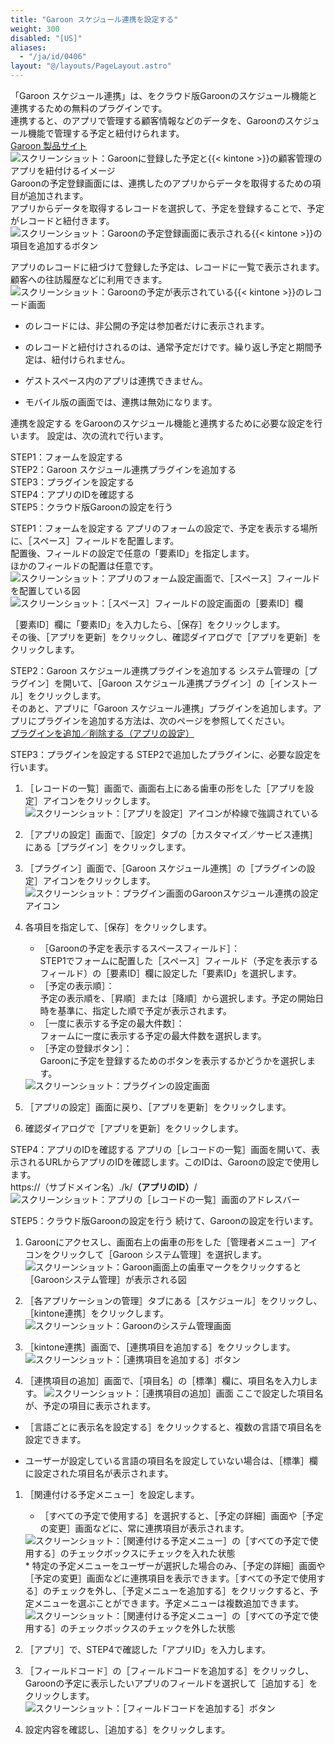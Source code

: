 ```yaml
---
title: "Garoon スケジュール連携を設定する"
weight: 300
disabled: "[US]"
aliases:
  - "/ja/id/0406"
layout: "@/layouts/PageLayout.astro"
---
```




「Garoon スケジュール連携」は、<Kintone />をクラウド版Garoonのスケジュール機能と連携するための無料のプラグインです。  
連携すると、<Kintone />のアプリで管理する顧客情報などのデータを、Garoonのスケジュール機能で管理する予定と紐付けられます。  
[Garoon 製品サイト](https://garoon.cybozu.co.jp/)
<Img src="/k/kintone/img-ja/garoon_schuedule_plugin1.png" alt="スクリーンショット：Garoonに登録した予定と{{&lt; kintone &gt;}}の顧客管理のアプリを紐付けるイメージ" />  
Garoonの予定登録画面には、連携した<Kintone />のアプリからデータを取得するための項目が追加されます。  
アプリからデータを取得するレコードを選択して、予定を登録することで、予定がレコードと紐付きます。
<Img src="/k/kintone/img-ja/garoon_schedule_plugin02.png" alt="スクリーンショット：Garoonの予定登録画面に表示される{{&lt; kintone &gt;}}の項目を追加するボタン" />

アプリのレコードに紐づけて登録した予定は、レコードに一覧で表示されます。  
顧客への往訪履歴などに利用できます。
<Img src="/k/kintone/img-ja/garoon_schuedule_plugin3.png" alt="スクリーンショット：Garoonの予定が表示されている{{&lt; kintone &gt;}}のレコード画面" />

<Note>


* <Kintone />のレコードには、非公開の予定は参加者だけに表示されます。

* <Kintone />のレコードと紐付けされるのは、通常予定だけです。繰り返し予定と期間予定は、紐付けられません。

* ゲストスペース内のアプリは連携できません。

* モバイル版の画面では、連携は無効になります。


</Note>

<Heading id="add_plugin_garoon_schedule_plugin_10">連携を設定する</Heading>
<Kintone />をGaroonのスケジュール機能と連携するために必要な設定を行います。
設定は、次の流れで行います。

STEP1：フォームを設定する  
STEP2：Garoon スケジュール連携プラグインを追加する  
STEP3：プラグインを設定する  
STEP4：アプリのIDを確認する  
STEP5：クラウド版Garoonの設定を行う

<Heading level={3} id="add_plugin_garoon_schedule_plugin_1010">STEP1：フォームを設定する</Heading>
アプリのフォームの設定で、予定を表示する場所に、<Wovn>［スペース］</Wovn>フィールドを配置します。  
配置後、フィールドの設定で任意の「要素ID」を指定します。<Wovn></Wovn>  
ほかのフィールドの配置は任意です。
<Img src="/k/kintone/img-ja/garoon_schuedule_plugin4.png" alt="スクリーンショット：アプリのフォーム設定画面で、［スペース］フィールドを配置している図" />
<Img src="/k/kintone/img-ja/garoon_schuedule_plugin5.png" alt="スクリーンショット：［スペース］フィールドの設定画面の［要素ID］欄" />

<Wovn>［要素ID］</Wovn>欄に「要素ID」を入力したら、<Wovn>［保存］</Wovn>をクリックします。  
その後、<Wovn>［アプリを更新］</Wovn>をクリックし、確認ダイアログで<Wovn>［アプリを更新］</Wovn>をクリックします。

<Heading level={3} id="add_plugin_garoon_schedule_plugin_1020">STEP2：Garoon スケジュール連携プラグインを追加する</Heading>
<Kintone />システム管理の<Wovn>［プラグイン］</Wovn>を開いて、<Wovn>［Garoon スケジュール連携プラグイン］</Wovn>の<Wovn>［インストール］</Wovn>をクリックします。  
そのあと、アプリに「Garoon スケジュール連携」プラグインを追加します。<Wovn></Wovn>アプリにプラグインを追加する方法は、次のページを参照してください。  
[プラグインを追加／削除する（アプリの設定）](/k/ja/id/040566.html)

<Heading level={3} id="add_plugin_garoon_schedule_plugin_1030">STEP3：プラグインを設定する</Heading>
STEP2で追加したプラグインに、必要な設定を行います。

1. <Wovn>［レコードの一覧］</Wovn>画面で、画面右上にある歯車の形をした<Wovn>［アプリを設定］</Wovn>アイコンをクリックします。  
   <Img src="/k/kintone/img/settings_shortcut_icon.png" alt="スクリーンショット：［アプリを設定］アイコンが枠線で強調されている" />

1. <Wovn>［アプリの設定］</Wovn>画面で、<Wovn>［設定］</Wovn>タブの<Wovn>［カスタマイズ／サービス連携］</Wovn>にある<Wovn>［プラグイン］</Wovn>をクリックします。

1. <Wovn>［プラグイン］</Wovn>画面で、<Wovn>［Garoon スケジュール連携］</Wovn>の<Wovn>［プラグインの設定］</Wovn>アイコンをクリックします。
   <Img src="/k/kintone/img-ja/garoon_schedule_plugin17.png" alt="スクリーンショット：プラグイン画面のGaroonスケジュール連携の設定アイコン" />

1. 各項目を指定して、<Wovn>［保存］</Wovn>をクリックします。

    * <Wovn>［Garoonの予定を表示するスペースフィールド］</Wovn>：  
      STEP1でフォームに配置した<Wovn>［スペース］</Wovn>フィールド（予定を表示するフィールド）の<Wovn>［要素ID］</Wovn>欄に設定した「要素ID」を選択します。
    * <Wovn>［予定の表示順］</Wovn>：  
      予定の表示順を、<Wovn>［昇順］</Wovn>または<Wovn>［降順］</Wovn>から選択します。予定の開始日時を基準に、指定した順で予定が表示されます。
    * <Wovn>［一度に表示する予定の最大件数］</Wovn>：  
      フォームに一度に表示する予定の最大件数を選択します。
    * <Wovn>［予定の登録ボタン］</Wovn>：  
      Garoonに予定を登録するためのボタンを表示するかどうかを選択します。
    <Img src="/k/kintone/img-ja/garoon_schuedule_plugin7.png" alt="スクリーンショット：プラグインの設定画面" />

1. <Wovn>［アプリの設定］</Wovn>画面に戻り、<Wovn>［アプリを更新］</Wovn>をクリックします。

1. 確認ダイアログで<Wovn>［アプリを更新］</Wovn>をクリックします。

<Heading level={3} id="add_plugin_garoon_schedule_plugin_1040">STEP4：アプリのIDを確認する</Heading>
アプリの<Wovn>［レコードの一覧］</Wovn>画面を開いて、表示されるURLからアプリのIDを確認します。このIDは、Garoonの設定で使用します。  
https://（サブドメイン名）.<CybozuCom />/k/**（アプリのID）**/
<Img src="/k/kintone/img-ja/garoon_schedule_plugin08.png" alt="スクリーンショット：アプリの［レコードの一覧］画面のアドレスバー" />

<Heading level={3} id="add_plugin_garoon_schedule_plugin_1050">STEP5：クラウド版Garoonの設定を行う</Heading>
続けて、Garoonの設定を行います。

1. Garoonにアクセスし、画面右上の歯車の形をした<Wovn>［管理者メニュー］</Wovn>アイコンをクリックして<Wovn>［Garoon システム管理］</Wovn>を選択します。
   <Img src="/k/kintone/img-ja/garoon_schuedule_plugin9.png" alt="スクリーンショット：Garoon画面上の歯車マークをクリックすると［Garoonシステム管理］が表示される図" />

1. <Wovn>［各アプリケーションの管理］</Wovn>タブにある<Wovn>［スケジュール］</Wovn>をクリックし、<Wovn>［kintone連携］</Wovn>をクリックします。
   <Img src="/k/kintone/img-ja/garoon_schuedule_plugin10.png" alt="スクリーンショット：Garoonのシステム管理画面" />

1. <Wovn>［kintone連携］</Wovn>画面で、<Wovn>［連携項目を追加する］</Wovn>をクリックします。
   <Img src="/k/kintone/img-ja/garoon_schuedule_plugin11.png" alt="スクリーンショット：［連携項目を追加する］ボタン" />

1. <Wovn>［連携項目の追加］</Wovn>画面で、<Wovn>［項目名］</Wovn>の<Wovn>［標準］</Wovn>欄に、項目名を入力します。
   <Img src="/k/kintone/img-ja/garoon_schuedule_plugin13.png" alt="スクリーンショット：［連携項目の追加］画面" />
  ここで設定した項目名が、予定の項目に表示されます。
  <Note>

  * <Wovn>［言語ごとに表示名を設定する］</Wovn>をクリックすると、複数の言語で項目名を設定できます。
  * ユーザーが設定している言語の項目名を設定していない場合は、<Wovn>［標準］</Wovn>欄に設定された項目名が表示されます。

    </Note>

1. <Wovn>［関連付ける予定メニュー］</Wovn>を設定します。

   * <Wovn>［すべての予定で使用する］</Wovn>を選択すると、<Wovn>［予定の詳細］</Wovn>画面や<Wovn>［予定の変更］</Wovn>画面などに、常に連携項目が表示されます。
   <Img src="/k/kintone/img-ja/garoon_schuedule_plugin14.png" alt="スクリーンショット：［関連付ける予定メニュー］の［すべての予定で使用する］のチェックボックスにチェックを入れた状態" />
   * 特定の予定メニューをユーザーが選択した場合のみ、<Wovn>［予定の詳細］</Wovn>画面や<Wovn>［予定の変更］</Wovn>画面などに連携項目を表示できます。<Wovn>［すべての予定で使用する］</Wovn>のチェックを外し、<Wovn>［予定メニューを追加する］</Wovn>をクリックすると、予定メニューを選ぶことができます。予定メニューは複数追加できます。
   <Img src="/k/kintone/img-ja/garoon_schedule_plugin15.png" alt="スクリーンショット：［関連付ける予定メニュー］の［すべての予定で使用する］のチェックボックスのチェックを外した状態" />

1. <Wovn>［<Kintone />アプリ］</Wovn>で、STEP4で確認した「アプリID」を入力します。<Wovn></Wovn><Wovn></Wovn>

1. <Wovn>［フィールドコード］</Wovn>の<Wovn>［フィールドコードを追加する］</Wovn>をクリックし、Garoonの予定に表示したいアプリのフィールドを選択して<Wovn>［追加する］</Wovn>をクリックします。
   <Img src="/k/kintone/img-ja/garoon_schuedule_plugin16.png" alt="スクリーンショット：［フィールドコードを追加する］ボタン" />

1. 設定内容を確認し、<Wovn>［追加する］</Wovn>をクリックします。
